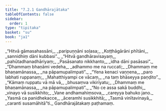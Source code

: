 ```yaml
---
title: "7.2.1 Gandhārajātaka"
tableOfContents: false
sidebar:
  order: 1
type: "tipitaka"
basket: "su"
book: "ja1"
---
```



<DynamicBreadcrumb />

<Division number="76" book="ja1">

<Paragraph number="1572" type="verses" book="ja1">
_“Hitvā gāmasahassāni,_  
_paripuṇṇāni soḷasa;_  
_Koṭṭhāgārāni phītāni,_  
_sannidhiṃ dāni kubbasi”._  

</Paragraph>

</Division>
<Division number="77" book="ja1">

<Paragraph number="1573" type="verses" book="ja1">
_“Hitvā gandhāravisayaṃ,_  
_pahūtadhanadhāriyaṃ;_  
_Pasāsanato nikkhanto,_  
_idha dāni pasāsasi”._  

</Paragraph>

</Division>
<Division number="78" book="ja1">

<Paragraph number="1574" type="verses" book="ja1">
_“Dhammaṃ bhaṇāmi vedeha,_  
_adhammo me na ruccati;_  
_Dhammaṃ me bhaṇamānassa,_  
_na pāpamupalimpati”._  

</Paragraph>

</Division>
<Division number="79" book="ja1">

<Paragraph number="1575" type="verses" book="ja1">
_“Yena kenaci vaṇṇena,_  
_paro labhati ruppanaṃ;_  
_Mahatthiyampi ce vācaṃ,_  
_na taṃ bhāseyya paṇḍito”._  

</Paragraph>

</Division>
<Division number="80" book="ja1">

<Paragraph number="1576" type="verses" book="ja1">
_“Kāmaṃ ruppatu vā mā vā,_  
_bhusaṃva vikirīyatu;_  
_Dhammaṃ me bhaṇamānassa,_  
_na pāpamupalimpati”._  

</Paragraph>

</Division>
<Division number="81" book="ja1">

<Paragraph number="1577" type="verses" book="ja1">
_“No ce assa sakā buddhi,_  
_vinayo vā susikkhito;_  
_Vane andhamahiṃsova,_  
_careyya bahuko jano._  

</Paragraph>

</Division>
<Division number="82" book="ja1">

<Paragraph number="1578" type="verses" book="ja1">
_Yasmā ca panidhekacce,_  
_āceramhi susikkhitā;_  
_Tasmā vinītavinayā,_  
_caranti susamāhitā”ti._  


</Paragraph>
</Division>

<Paragraph number="1579" type="center" book="ja1">
Gandhārajātakaṃ paṭhamaṃ.
</Paragraph>